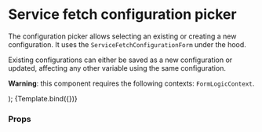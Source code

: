 

<Meta
  title="Form design/Service Fetch/ServiceFetchConfigurationPicker"
  decorators={[FormLogicDecorator]}
  component={ServiceFetchConfigurationPicker}
/>

# Service fetch configuration picker

The configuration picker allows selecting an existing or creating a new configuration. It uses the
`ServiceFetchConfigurationForm` under the hood.

Existing configurations can either be saved as a new configuration or updated, affecting any other
variable using the same configuration.

**Warning**: this component requires the following contexts: `FormLogicContext`.

  <ServiceFetchConfigurationPicker onChange={onChange} onFormSave={onFormSave} />
);

<Canvas>
  <Story
    name="Blank"
    args={{
      availableServices: [
        {
          url: 'http://foo.com/services/1',
          label: 'Service 1',
          apiRoot: 'http://foo.com/api/v1/',
          apiType: 'ORC',
        },
        {
          url: 'http://foo.com/services/2',
          label: 'Service 2',
          apiRoot: 'http://bar.com/api/v1/',
          apiType: 'ORC',
        },
      ],
      serviceFetchConfigurations: [
        {
          name: 'Foo fetch',
          id: 1,
          service: 'http://foo.com/services/1',
          path: '/some-path',
          method: 'GET',
          headers: [['X-Foo', 'foo']],
          queryParams: [['parameter2', ['value1', 'value2']]],
          body: {field1: 'value', field2: 'value2'},
          dataMappingType: 'jq',
          mappingExpression: '.field.nested',
        },
        {
          name: '', // No name supplied, should fall back to "method path (service)"
          id: 2,
          service: 'http://foo.com/services/2',
          path: '/some-other-path',
          method: 'POST',
          headers: [['X-Foo', 'bar']],
          queryParams: [
            ['parameter', ['value']],
            ['parameter2', ['value1', 'value2']],
          ],
          body: {field1: 'value', field2: 'value2'},
          dataMappingType: 'JsonLogic',
          mappingExpression: {var: 'field'},
        },
      ],
    }}
  >
    {Template.bind({})}
  </Story>
</Canvas>

### Props

<ArgsTable of={ServiceFetchConfigurationPicker} />
